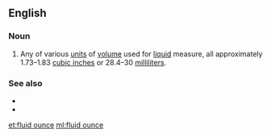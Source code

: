 {{also|fluidounce}}
==English==

===Noun===
{{wikipedia}}
{{en-noun}}

# Any of various [[unit]]s of [[volume]] used for [[liquid]] measure, all approximately 1.73–1.83 [[cubic inch]]es or 28.4–30 [[milliliter]]s.

===See also===
* {{l|en|dram}}
* {{l|en|pint}}

[[et:fluid ounce]]
[[ml:fluid ounce]]
